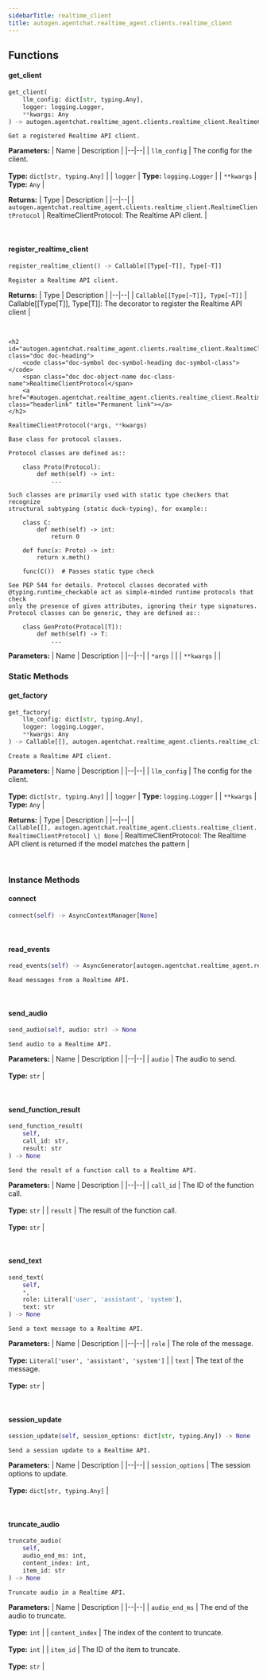 ```yaml
---
sidebarTitle: realtime_client
title: autogen.agentchat.realtime_agent.clients.realtime_client
---
```


## Functions

<code class="doc-symbol doc-symbol-heading doc-symbol-function"></code>
#### get_client
<a href="#autogen.agentchat.realtime_agent.clients.realtime_client..get_client" class="headerlink" title="Permanent link"></a>

```python
get_client(
    llm_config: dict[str, typing.Any],
    logger: logging.Logger,
    **kwargs: Any
) -> autogen.agentchat.realtime_agent.clients.realtime_client.RealtimeClientProtocol
```

    Get a registered Realtime API client.

<b>Parameters:</b>
| Name | Description |
|--|--|
| `llm_config` | The config for the client.<br/><br/>**Type:** `dict[str, typing.Any]` |
| `logger` | **Type:** `logging.Logger` |
| `**kwargs` | **Type:** `Any` |

<b>Returns:</b>
| Type | Description |
|--|--|
| `autogen.agentchat.realtime_agent.clients.realtime_client.RealtimeClientProtocol` | RealtimeClientProtocol: The Realtime API client. |

<br />

<code class="doc-symbol doc-symbol-heading doc-symbol-function"></code>
#### register_realtime_client
<a href="#autogen.agentchat.realtime_agent.clients.realtime_client..register_realtime_client" class="headerlink" title="Permanent link"></a>

```python
register_realtime_client() -> Callable[[Type[~T]], Type[~T]]
```

    Register a Realtime API client.

<b>Returns:</b>
| Type | Description |
|--|--|
| `Callable[[Type[~T]], Type[~T]]` | Callable[[Type[T]], Type[T]]: The decorator to register the Realtime API client |

<br />

    <h2 id="autogen.agentchat.realtime_agent.clients.realtime_client.RealtimeClientProtocol" class="doc doc-heading">
        <code class="doc-symbol doc-symbol-heading doc-symbol-class"></code>
        <span class="doc doc-object-name doc-class-name">RealtimeClientProtocol</span>
        <a href="#autogen.agentchat.realtime_agent.clients.realtime_client.RealtimeClientProtocol" class="headerlink" title="Permanent link"></a>
    </h2>

```python
RealtimeClientProtocol(*args, **kwargs)
```

    Base class for protocol classes.
    
    Protocol classes are defined as::
    
        class Proto(Protocol):
            def meth(self) -> int:
                ...
    
    Such classes are primarily used with static type checkers that recognize
    structural subtyping (static duck-typing), for example::
    
        class C:
            def meth(self) -> int:
                return 0
    
        def func(x: Proto) -> int:
            return x.meth()
    
        func(C())  # Passes static type check
    
    See PEP 544 for details. Protocol classes decorated with
    @typing.runtime_checkable act as simple-minded runtime protocols that check
    only the presence of given attributes, ignoring their type signatures.
    Protocol classes can be generic, they are defined as::
    
        class GenProto(Protocol[T]):
            def meth(self) -> T:
                ...

<b>Parameters:</b>
| Name | Description |
|--|--|
| `*args` |  |
| `**kwargs` |  |

### Static Methods

<code class="doc-symbol doc-symbol-heading doc-symbol-method"></code>
#### get_factory
<a href="#autogen.agentchat.realtime_agent.clients.realtime_client.RealtimeClientProtocol.get_factory" class="headerlink" title="Permanent link"></a>

```python
get_factory(
    llm_config: dict[str, typing.Any],
    logger: logging.Logger,
    **kwargs: Any
) -> Callable[[], autogen.agentchat.realtime_agent.clients.realtime_client.RealtimeClientProtocol] | None
```

    Create a Realtime API client.

<b>Parameters:</b>
| Name | Description |
|--|--|
| `llm_config` | The config for the client.<br/><br/>**Type:** `dict[str, typing.Any]` |
| `logger` | **Type:** `logging.Logger` |
| `**kwargs` | **Type:** `Any` |

<b>Returns:</b>
| Type | Description |
|--|--|
| `Callable[[], autogen.agentchat.realtime_agent.clients.realtime_client.RealtimeClientProtocol] \| None` | RealtimeClientProtocol: The Realtime API client is returned if the model matches the pattern |

<br />

### Instance Methods

<code class="doc-symbol doc-symbol-heading doc-symbol-method"></code>
#### connect
<a href="#autogen.agentchat.realtime_agent.clients.realtime_client.RealtimeClientProtocol.connect" class="headerlink" title="Permanent link"></a>

```python
connect(self) -> AsyncContextManager[None]
```

    

<br />

<code class="doc-symbol doc-symbol-heading doc-symbol-method"></code>
#### read_events
<a href="#autogen.agentchat.realtime_agent.clients.realtime_client.RealtimeClientProtocol.read_events" class="headerlink" title="Permanent link"></a>

```python
read_events(self) -> AsyncGenerator[autogen.agentchat.realtime_agent.realtime_events.RealtimeEvent, None]
```

    Read messages from a Realtime API.

<br />

<code class="doc-symbol doc-symbol-heading doc-symbol-method"></code>
#### send_audio
<a href="#autogen.agentchat.realtime_agent.clients.realtime_client.RealtimeClientProtocol.send_audio" class="headerlink" title="Permanent link"></a>

```python
send_audio(self, audio: str) -> None
```

    Send audio to a Realtime API.

<b>Parameters:</b>
| Name | Description |
|--|--|
| `audio` | The audio to send.<br/><br/>**Type:** `str` |

<br />

<code class="doc-symbol doc-symbol-heading doc-symbol-method"></code>
#### send_function_result
<a href="#autogen.agentchat.realtime_agent.clients.realtime_client.RealtimeClientProtocol.send_function_result" class="headerlink" title="Permanent link"></a>

```python
send_function_result(
    self,
    call_id: str,
    result: str
) -> None
```

    Send the result of a function call to a Realtime API.

<b>Parameters:</b>
| Name | Description |
|--|--|
| `call_id` | The ID of the function call.<br/><br/>**Type:** `str` |
| `result` | The result of the function call.<br/><br/>**Type:** `str` |

<br />

<code class="doc-symbol doc-symbol-heading doc-symbol-method"></code>
#### send_text
<a href="#autogen.agentchat.realtime_agent.clients.realtime_client.RealtimeClientProtocol.send_text" class="headerlink" title="Permanent link"></a>

```python
send_text(
    self,
    *,
    role: Literal['user', 'assistant', 'system'],
    text: str
) -> None
```

    Send a text message to a Realtime API.

<b>Parameters:</b>
| Name | Description |
|--|--|
| `role` | The role of the message.<br/><br/>**Type:** `Literal['user', 'assistant', 'system']` |
| `text` | The text of the message.<br/><br/>**Type:** `str` |

<br />

<code class="doc-symbol doc-symbol-heading doc-symbol-method"></code>
#### session_update
<a href="#autogen.agentchat.realtime_agent.clients.realtime_client.RealtimeClientProtocol.session_update" class="headerlink" title="Permanent link"></a>

```python
session_update(self, session_options: dict[str, typing.Any]) -> None
```

    Send a session update to a Realtime API.

<b>Parameters:</b>
| Name | Description |
|--|--|
| `session_options` | The session options to update.<br/><br/>**Type:** `dict[str, typing.Any]` |

<br />

<code class="doc-symbol doc-symbol-heading doc-symbol-method"></code>
#### truncate_audio
<a href="#autogen.agentchat.realtime_agent.clients.realtime_client.RealtimeClientProtocol.truncate_audio" class="headerlink" title="Permanent link"></a>

```python
truncate_audio(
    self,
    audio_end_ms: int,
    content_index: int,
    item_id: str
) -> None
```

    Truncate audio in a Realtime API.

<b>Parameters:</b>
| Name | Description |
|--|--|
| `audio_end_ms` | The end of the audio to truncate.<br/><br/>**Type:** `int` |
| `content_index` | The index of the content to truncate.<br/><br/>**Type:** `int` |
| `item_id` | The ID of the item to truncate.<br/><br/>**Type:** `str` |

<br />